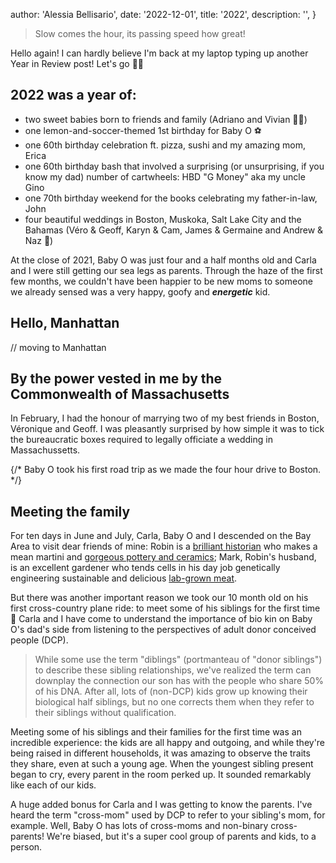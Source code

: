 
  author: 'Alessia Bellisario',
  date: '2022-12-01',
  title: '2022',
  description: '',
}


> Slow comes the hour, its passing speed how great!

Hello again! I can hardly believe I'm back at my laptop typing up another Year in Review post! Let's go 🏃‍♀️ 

## 2022 was a year of:

- two sweet babies born to friends and family (Adriano and Vivian 💛💜)
- one lemon-and-soccer-themed 1st birthday for Baby O ⚽️
- one 60th birthday celebration ft. pizza, sushi and my amazing mom, Erica
- one 60th birthday bash that involved a surprising (or unsurprising, if you know my dad) number of cartwheels: HBD "G Money" aka my uncle Gino
- one 70th birthday weekend for the books celebrating my father-in-law, John
- four beautiful weddings in Boston, Muskoka, Salt Lake City and the Bahamas (Véro & Geoff, Karyn & Cam, James & Germaine and Andrew & Naz 🎉)

At the close of 2021, Baby O was just four and a half months old and Carla and I were still getting our sea legs as parents. Through the haze of the first few months, we couldn't have been happier to be new moms to someone we already sensed was a very happy, goofy and **_energetic_** kid.

## Hello, Manhattan

// moving to Manhattan

## By the power vested in me by the Commonwealth of Massachusetts

In February, I had the honour of marrying two of my best friends in Boston, Véronique and Geoff. I was pleasantly surprised by how simple it was to tick the bureaucratic boxes required to legally officiate a wedding in Massachussetts.

{/* Baby O took his first road trip as we made the four hour drive to Boston.  */}

## Meeting the family

For ten days in June and July, Carla, Baby O and I descended on the Bay Area to visit dear friends of mine: Robin is a [brilliant historian](https://ucberkeley.academia.edu/RobinBuller) who makes a mean martini and [gorgeous pottery and ceramics](https://www.robinbceramics.com/); Mark, Robin's husband, is an excellent gardener who tends cells in his day job genetically engineering sustainable and delicious [lab-grown meat](https://upsidefoods.com/).

But there was another important reason we took our 10 month old on his first cross-country plane ride: to meet some of his siblings for the first time 💖 Carla and I have come to understand the importance of bio kin on Baby O's dad's side from listening to the perspectives of adult donor conceived people (DCP).

> While some use the term "diblings" (portmanteau of "donor siblings") to describe these sibling relationships, we've realized the term can downplay the connection our son has with the people who share 50% of his DNA. After all, lots of (non-DCP) kids grow up knowing their biological half siblings, but no one corrects them when they refer to their siblings without qualification.

Meeting some of his siblings and their families for the first time was an incredible experience: the kids are all happy and outgoing, and while they're being raised in different households, it was amazing to observe the traits they share, even at such a young age. When the youngest sibling present began to cry, every parent in the room perked up. It sounded remarkably like each of our kids.

A huge added bonus for Carla and I was getting to know the parents. I've heard the term "cross-mom" used by DCP to refer to your sibling's mom, for example. Well, Baby O has lots of cross-moms and non-binary cross-parents! We're biased, but it's a super cool group of parents and kids, to a person.
